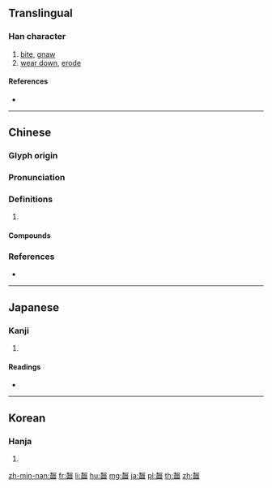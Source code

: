 {{character info/new}}
{{also|嚙}}
==Translingual==

===Han character===
{{Han char|rn=211|rad=齒|as=06|sn=21|four=57772|canj=QHYMU|ids=⿱㓞齒}}

# [[bite]], [[gnaw]]
# [[wear down]], [[erode]]

====References====
* {{Han ref|kx=1534.040|dkj=48651|dj=2072.140|hdz=74792.080|uh=9F67|ud=40807|bh=C56A|bd=50538}}

----

==Chinese==
{{zh-forms}}

===Glyph origin===
{{Han etym}}

===Pronunciation===
{{zh-pron
|m=niè
|c=jit6,ngaat6,ngit6,jit3
|mc=y
|oc=y
|cat=
}}

===Definitions===
{{zh-hanzi}}

# {{rfdef|zh}}

====Compounds====
{{zh-der|窮鼠齧貓|齧臂盟|齧雪吞氈|齧臂|齧蘗吞針|齧合|養虎自齧|齧臂之交|齧雪餐氈}}

===References===
* {{R:yue:mfccd}}

----

==Japanese==

===Kanji===
{{ja-kanji|grade=|rs=齒06}}

# {{defn|lang=ja|sort=齒06}}

====Readings====
* {{ja-readings|on=[[けつ]] (ketsu), [[げつ]] (getsu)|kun=[[かむ]] (kamu), [[かじる]] (kajiru)}}

----

==Korean==

===Hanja===
{{ko-hanja|hangeul=설|eumhun=|rv=seol|mr=sŏl|y=sel}}

# {{defn|lang=ko|sort=齒06}}

[[zh-min-nan:齧]]
[[fr:齧]]
[[li:齧]]
[[hu:齧]]
[[mg:齧]]
[[ja:齧]]
[[pl:齧]]
[[th:齧]]
[[zh:齧]]